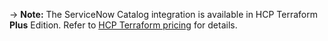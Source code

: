 -> **Note:** The ServiceNow Catalog integration is available in HCP Terraform **Plus** Edition. Refer to [HCP Terraform pricing](https://www.hashicorp.com/products/terraform/pricing) for details.